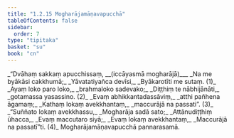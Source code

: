 ```yaml
---
title: "1.2.15 Mogharājamāṇavapucchā"
tableOfContents: false
sidebar:
  order: 7
type: "tipitaka"
basket: "su"
book: "cn"
---
```



<DynamicBreadcrumb />

<Division number="141" book="cn">

<Paragraph number="157" type="verses" book="cn">
_“Dvāhaṃ sakkaṃ apucchissaṃ, __(iccāyasmā mogharājā)___  
_Na me byākāsi cakkhumā;_  
_Yāvatatiyañca devīsi,_  
_Byākarotīti me sutaṃ. (1)_  

</Paragraph>

</Division>
<Division number="142" book="cn">

<Paragraph number="158" type="verses" book="cn">
_Ayaṃ loko paro loko,_  
_brahmaloko sadevako;_  
_Diṭṭhiṃ te nābhijānāti,_  
_gotamassa yasassino. (2)_  

</Paragraph>

</Division>
<Division number="143" book="cn">

<Paragraph number="159" type="verses" book="cn">
_Evaṃ abhikkantadassāviṃ,_  
_atthi pañhena āgamaṃ;_  
_Kathaṃ lokaṃ avekkhantaṃ,_  
_maccurājā na passati”. (3)_  

</Paragraph>

</Division>
<Division number="144" book="cn">

<Paragraph number="160" type="verses" book="cn">
_“Suññato lokaṃ avekkhassu,_  
_Mogharāja sadā sato;_  
_Attānudiṭṭhiṃ ūhacca,_  
_Evaṃ maccutaro siyā;_  
_Evaṃ lokaṃ avekkhantaṃ,_  
_Maccurājā na passatī”ti. (4)_  


</Paragraph>
</Division>

<Paragraph number="161" type="center" book="cn">
Mogharājamāṇavapucchā pannarasamā.
</Paragraph>